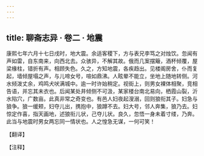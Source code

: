 ```yaml
---
---
---
```

title: 聊斋志异 · 卷二 · 地震
---

康熙七年六月十七日戌时，地大震。余适客稷下，方与表兄李笃之对烛饮。忽闻有声如雷，自东南来，向西北去。众骇异，不解其故。俄而几案摆簸，酒杯倾覆，屋梁椽柱，错折有声。相顾失色。久之，方知地震，各疾趋出。见楼阁房舍，仆而复起，墙倾屋塌之声，与儿啼女号，喧如鼎沸。人眩晕不能立，坐地上随地转侧。河水倾泼丈余，鸡鸣犬吠满城中。逾一时许始稍定。视街上，则男女裸体相聚，竞相告语，并忘其未衣也。后闻某处井倾侧不可汲，某家楼台南北易向，栖霞山裂，沂水陷穴，广数亩。此真非常之奇变也。有邑人妇夜起溲溺，回则狼衔其子。妇急与狼争。狼一缓颊，妇夺儿出，携抱中，狼蹲不去。妇大号，邻人奔集，狼乃去。妇惊定作喜，指天画地，述狼衔儿状，己夺儿状。良久，忽悟一身未着寸缕，乃奔。此当与地震时男女两忘同一情状也。人之惶急无谋，一何可笑！

【翻译】

【注释】

